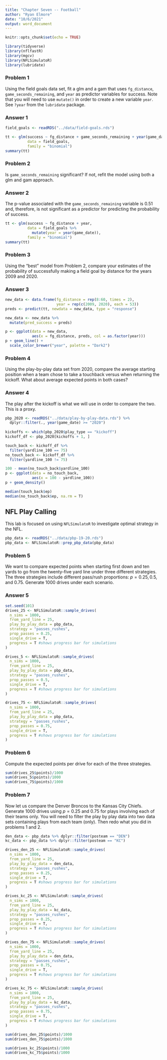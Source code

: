 ```yaml
---
title: "Chapter Seven -- Football"
author: "Ryan Elmore"
date: "10/6/2021"
output: word_document
---
```


```r
knitr::opts_chunk$set(echo = TRUE)
```

```r
library(tidyverse)
library(nflfastR)
library(mgcv)
library(NFLSimulatoR)
library(lubridate)
```


### Problem 1

Using the field goals data set, fit a glm and a gam that uses 
`fg_distance`, `game_seconds_remaining`, and `year` as predictor variables for 
success. Note that you will need to use `mutate()` in order to create a new
variable `year`. See `?year` from the `lubridate` package.

### Answer 1

```r
field_goals <- readRDS("../data/field-goals.rds")
```

```r
tt <- glm(success ~ fg_distance + game_seconds_remaining + year(game_date),
          data = field_goals, 
          family = "binomial")
summary(tt)
```

### Problem 2

Is `game_seconds_remaining` significant? If not, refit the model using both a 
glm and gam approach. 

### Answer 2

The p-value associated with the `game_seconds_remaining` variable is 0.51 and,
therefore, is not significant as a predictor for predicting the probability of success.

```r
tt <- glm(success ~ fg_distance + year,
          data = field_goals %>%
            mutate(year = year(game_date)), 
          family = "binomial")
summary(tt)
```


### Problem 3

Using the "best" model from Problem 2, compare your estimates of the probability
of successfully making a field goal by distance for the years 2009 and 2020. 

### Answer 3

```r
new_data <- data.frame(fg_distance = rep(8:60, times = 2),
                       year = rep(c(2009, 2020), each = 53))
preds <- predict(tt, newdata = new_data, type = "response")

new_data <- new_data %>%
  mutate(pred_success = preds)

p <- ggplot(data = new_data,
            aes(x = fg_distance, preds, col = as.factor(year)))
p + geom_line() +
  scale_color_brewer("year", palette = "Dark2")
```

### Problem 4

Using the play-by-play data set from 2020, compare the average starting 
position when a team chose to take a touchback versus when returning the 
kickoff. What about average expected points in both cases? 

### Answer 4

The play after the kickoff is what we will use in order to compare the two. 
This is a proxy. 
```r
pbp_2020 <- readRDS("../data/play-by-play-data.rds") %>%
  dplyr::filter(., year(game_date) >= "2020")
  
kickoffs <- which(pbp_2020$play_type == "kickoff")
kickoff_df <- pbp_2020[kickoffs + 1, ] 

touch_back <- kickoff_df %>%
  filter(yardline_100 == 75)
no_touch_back <- kickoff_df %>%
  filter(yardline_100 != 75)

100 - mean(no_touch_back$yardline_100)
p <- ggplot(data = no_touch_back,
            aes(x = 100 - yardline_100))
p + geom_density()
``` 

```r
median(touch_back$ep)
median(no_touch_back$ep, na.rm = T)
```



## NFL Play Calling

This lab is focused on using `NFLSimulatoR` to investigate optimal strategy in
the NFL.

```r
pbp_data <- readRDS("../data/pbp-19-20.rds")
pbp_data <- NFLSimulatoR::prep_pbp_data(pbp_data)
```

### Problem 5

We want to compare expected points when starting first down and ten yards to go
from the twenty-five yard line under three different strategies. The three 
strategies include different pass/rush proportions: $p = 0.25, 0.5,$ and $0.75$.
Generate 1000 drives under each scenario. 

### Answer 5

```r
set.seed(101)
drives_25 <- NFLSimulatoR::sample_drives(
  n_sims = 1000,
  from_yard_line = 25,
  play_by_play_data = pbp_data,
  strategy = "passes_rushes",
  prop_passes = 0.25,
  single_drive = T,
  progress = T #shows progress bar for simulations
)

drives_5 <- NFLSimulatoR::sample_drives(
  n_sims = 1000,
  from_yard_line = 25,
  play_by_play_data = pbp_data,
  strategy = "passes_rushes",
  prop_passes = 0.5,
  single_drive = T,
  progress = T #shows progress bar for simulations
)

drives_75 <- NFLSimulatoR::sample_drives(
  n_sims = 1000,
  from_yard_line = 25,
  play_by_play_data = pbp_data,
  strategy = "passes_rushes",
  prop_passes = 0.75,
  single_drive = T,
  progress = T #shows progress bar for simulations
)
```

### Problem 6

Compute the expected points per drive for each of the three strategies. 

```r
sum(drives_25$points)/1000
sum(drives_5$points)/1000
sum(drives_75$points)/1000
```

### Problem 7

Now let us compare the Denver Broncos to the Kansas City Chiefs. Generate 1000
drives using $p = 0.25$ and $0.75$ for plays involving each of their teams only.
You will need to filter the play by play data into two data sets containing 
plays from each team (only). Then redo what you did in problems 1 and 2. 

```r
den_data <- pbp_data %>% dplyr::filter(posteam == "DEN")
kc_data <- pbp_data %>% dplyr::filter(posteam == "KC")
```

```r
drives_den_25 <- NFLSimulatoR::sample_drives(
  n_sims = 1000,
  from_yard_line = 25,
  play_by_play_data = den_data,
  strategy = "passes_rushes",
  prop_passes = 0.25,
  single_drive = T,
  progress = T #shows progress bar for simulations
)
```

```r
drives_kc_25 <- NFLSimulatoR::sample_drives(
  n_sims = 1000,
  from_yard_line = 25,
  play_by_play_data = kc_data,
  strategy = "passes_rushes",
  prop_passes = 0.25,
  single_drive = T,
  progress = T #shows progress bar for simulations
)
```

```r
drives_den_75 <- NFLSimulatoR::sample_drives(
  n_sims = 1000,
  from_yard_line = 25,
  play_by_play_data = den_data,
  strategy = "passes_rushes",
  prop_passes = 0.75,
  single_drive = T,
  progress = T #shows progress bar for simulations
)
```

```r
drives_kc_75 <- NFLSimulatoR::sample_drives(
  n_sims = 1000,
  from_yard_line = 25,
  play_by_play_data = kc_data,
  strategy = "passes_rushes",
  prop_passes = 0.75,
  single_drive = T,
  progress = T #shows progress bar for simulations
)
```


```r
sum(drives_den_25$points)/1000
sum(drives_den_75$points)/1000
```

```r
sum(drives_kc_25$points)/1000
sum(drives_kc_75$points)/1000
```
